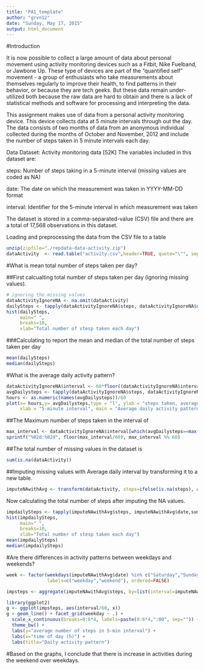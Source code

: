 ```yaml
---
title: "PA1_template"
author: "grvn12"
date: "Sunday, May 17, 2015"
output: html_document
---
```


#Introduction

It is now possible to collect a large amount of data about personal movement using activity monitoring devices such as a Fitbit, Nike Fuelband, or Jawbone Up. These type of devices are part of the "quantified self" movement - a group of enthusiasts who take measurements about themselves regularly to improve their health, to find patterns in their behavior, or because they are tech geeks. But these data remain under-utilized both because the raw data are hard to obtain and there is a lack of statistical methods and software for processing and interpreting the data.

This assignment makes use of data from a personal activity monitoring device. This device collects data at 5 minute intervals through out the day. The data consists of two months of data from an anonymous individual collected during the months of October and November, 2012 and include the number of steps taken in 5 minute intervals each day.

Data
Dataset: Activity monitoring data [52K]
The variables included in this dataset are:

steps: Number of steps taking in a 5-minute interval (missing values are coded as NA)

date: The date on which the measurement was taken in YYYY-MM-DD format

interval: Identifier for the 5-minute interval in which measurement was taken

The dataset is stored in a comma-separated-value (CSV) file and there are a total of 17,568 observations in this dataset.

Loading and preprocessing the data from the CSV file to a table

```r
unzip(zipfile="./repdata-data-activity.zip")
dataActivity  <- read.table("activity.csv",header=TRUE, quote="\"", sep=",", colClasses=c("integer", "Date", "integer"))
```
#What is mean total number of steps taken per day?

##First calcualting total number of steps taken per day (ignoring missing values).

```r
# ignoring the missing values 
dataActivityIgnoreNA <- na.omit(dataActivity)
dailySteps <- tapply(dataActivityIgnoreNA$steps, dataActivityIgnoreNA$date,sum)
hist(dailySteps, 
     main=" ",
     breaks=10,
     xlab="Total number of stesp taken each day")
```
###Calculating to report the mean and median of the total number of steps taken per day

```r
mean(dailySteps)
median(dailySteps)
```


#What is the average daily activity pattern?

```r
dataActivityIgnoreNA$interval <- 60*floor((dataActivityIgnoreNA$interval+1)/100) + (dataActivityIgnoreNA$interval %% 100)
avgDailysteps <- tapply(dataActivityIgnoreNA$steps, dataActivityIgnoreNA$interval, mean)
hours <- as.numeric(names(avgDailysteps))/60
plot(x= hours,y= avgDailysteps,type = "l", ylab = "steps taken, averaged across all days", 
     xlab = "5-minute interval", main = "Average daily activity pattern")
```

##The Maximum number of steps taken in the interval of 

```r
max_interval <- dataActivityIgnoreNA$interval[which(avgDailysteps==max(avgDailysteps))]
sprintf("%02d:%02d", floor(max_interval/60), max_interval %% 60)
```

##The total number of missing values in the dataset is
```r
sum(is.na(dataActivity))
```

##Imputing missing values with Average daily interval by transforming it to a new table.

```r
imputeNAwithAvg <- transform(dataActivity, steps=ifelse(is.na(steps), avgDailysteps, steps))
```

Now calculating the total number of steps after imputing the NA values.

```r
impdailySteps <- tapply(imputeNAwithAvg$steps, imputeNAwithAvg$date,sum)
hist(impdailySteps, 
     main=" ",
     breaks=10,
     xlab="Total number of stesp taken each day")
mean(impdailySteps)
median(impdailySteps)
```
#Are there differences in activity patterns between weekdays and weekends?

```r
week <- factor(weekdays(imputeNAwithAvg$date) %in% c("Saturday","Sunday"), 
               labels=c("weekday","weekend"), ordered=FALSE)

impsteps <- aggregate(imputeNAwithAvg$steps, by=list(interval=imputeNAwithAvg$interval, weekday=week), mean)

library(ggplot2)
g <- ggplot(impsteps, aes(interval/60, x))
g + geom_line() + facet_grid(weekday ~ .) +
  scale_x_continuous(breaks=0:6*4, labels=paste(0:6*4,":00", sep="")) +
  theme_bw() +
  labs(y="average number of steps in 5-min interval") +
  labs(x="time of day (h)") +
  labs(title="Daily activity pattern")
```

#Based on the graphs, I conclude that there is increase in activities during the weekend over weekdays.